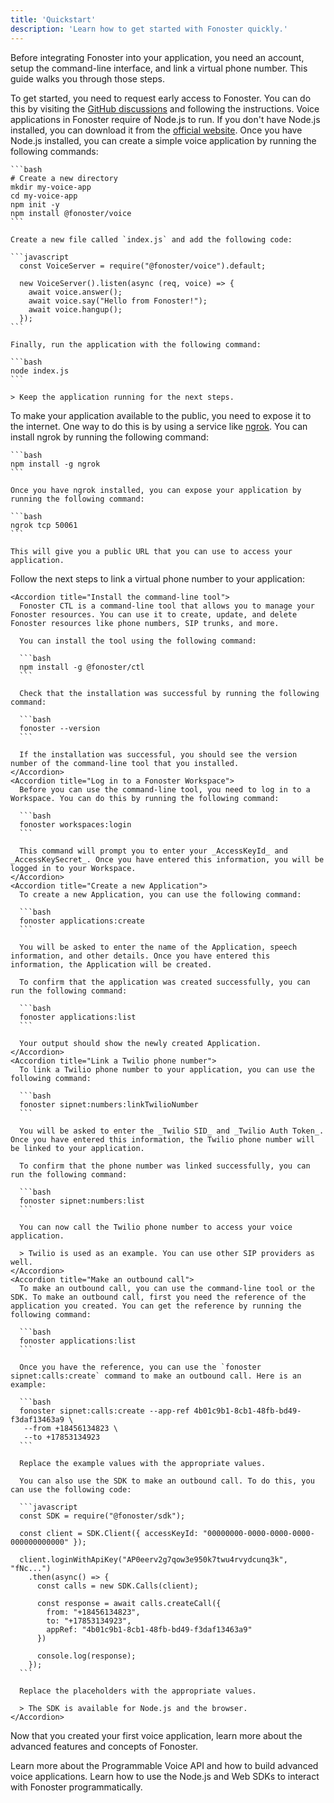 ```yaml
---
title: 'Quickstart'
description: 'Learn how to get started with Fonoster quickly.'
---
```


Before integrating Fonoster into your application, you need an account, setup the command-line interface, and link a virtual phone number. This guide walks you through those steps.

<Steps>
  <Step title="Request early access">
    To get started, you need to request early access to Fonoster. You can do this by visiting the <a href="https://github.com/orgs/fonoster/discussions/695">GitHub discussions</a> and following the instructions.
  </Step>
  <Step title="Create a simple voice application">
    Voice applications in Fonoster require of Node.js to run. If you don't have Node.js installed, you can download it from the <a href="https://nodejs.org/en/download/">official website</a>. Once you have Node.js installed, you can create a simple voice application by running the following commands:

    ```bash
    # Create a new directory
    mkdir my-voice-app
    cd my-voice-app
    npm init -y
    npm install @fonoster/voice
    ```

    Create a new file called `index.js` and add the following code:

    ```javascript
      const VoiceServer = require("@fonoster/voice").default;

      new VoiceServer().listen(async (req, voice) => {
        await voice.answer();
        await voice.say("Hello from Fonoster!");
        await voice.hangup();
      });
    ```

    Finally, run the application with the following command:

    ```bash
    node index.js
    ```

    > Keep the application running for the next steps.
  </Step>
  <Step title="Publish your application">
    To make your application available to the public, you need to expose it to the internet. One way to do this is by using a service like <a href="https://ngrok.com/">ngrok</a>. You can install ngrok by running the following command:

    ```bash
    npm install -g ngrok
    ```

    Once you have ngrok installed, you can expose your application by running the following command:

    ```bash
    ngrok tcp 50061
    ```

    This will give you a public URL that you can use to access your application.
  </Step>
  <Step title="Link a virtual phone number">
    Follow the next steps to link a virtual phone number to your application:

    <Accordion title="Install the command-line tool">
      Fonoster CTL is a command-line tool that allows you to manage your Fonoster resources. You can use it to create, update, and delete Fonoster resources like phone numbers, SIP trunks, and more.

      You can install the tool using the following command:

      ```bash
      npm install -g @fonoster/ctl
      ```

      Check that the installation was successful by running the following command:

      ```bash
      fonoster --version
      ```

      If the installation was successful, you should see the version number of the command-line tool that you installed.
    </Accordion>
    <Accordion title="Log in to a Fonoster Workspace">
      Before you can use the command-line tool, you need to log in to a Workspace. You can do this by running the following command:

      ```bash
      fonoster workspaces:login
      ```

      This command will prompt you to enter your _AccessKeyId_ and _AccessKeySecret_. Once you have entered this information, you will be logged in to your Workspace.
    </Accordion>
    <Accordion title="Create a new Application">
      To create a new Application, you can use the following command:

      ```bash
      fonoster applications:create
      ```

      You will be asked to enter the name of the Application, speech information, and other details. Once you have entered this information, the Application will be created.

      To confirm that the application was created successfully, you can run the following command:

      ```bash
      fonoster applications:list
      ```

      Your output should show the newly created Application.
    </Accordion>
    <Accordion title="Link a Twilio phone number">
      To link a Twilio phone number to your application, you can use the following command:

      ```bash
      fonoster sipnet:numbers:linkTwilioNumber
      ```

      You will be asked to enter the _Twilio SID_ and _Twilio Auth Token_. Once you have entered this information, the Twilio phone number will be linked to your application.

      To confirm that the phone number was linked successfully, you can run the following command:

      ```bash
      fonoster sipnet:numbers:list
      ```

      You can now call the Twilio phone number to access your voice application.

      > Twilio is used as an example. You can use other SIP providers as well.
    </Accordion>
    <Accordion title="Make an outbound call">
      To make an outbound call, you can use the command-line tool or the SDK. To make an outbound call, first you need the reference of the application you created. You can get the reference by running the following command:

      ```bash
      fonoster applications:list
      ```

      Once you have the reference, you can use the `fonoster sipnet:calls:create` command to make an outbound call. Here is an example:

      ```bash
      fonoster sipnet:calls:create --app-ref 4b01c9b1-8cb1-48fb-bd49-f3daf13463a9 \
       --from +18456134823 \
       --to +17853134923
      ```

      Replace the example values with the appropriate values.

      You can also use the SDK to make an outbound call. To do this, you can use the following code:

      ```javascript
      const SDK = require("@fonoster/sdk");

      const client = SDK.Client({ accessKeyId: "00000000-0000-0000-0000-000000000000" });

      client.loginWithApiKey("AP0eerv2g7qow3e950k7twu4rvydcunq3k", "fNc...")
        .then(async() => {
          const calls = new SDK.Calls(client);
  
          const response = await calls.createCall({
            from: "+18456134823",
            to: "+17853134923",
            appRef: "4b01c9b1-8cb1-48fb-bd49-f3daf13463a9"
          })

          console.log(response);
        });
      ```
      
      Replace the placeholders with the appropriate values.

      > The SDK is available for Node.js and the browser.
    </Accordion>
  </Step>
</Steps>

Now that you created your first voice application, learn more about the advanced features and concepts of Fonoster.

<CardGroup cols={2}>
  <Card title="Programmable Voice" icon="application" color="#5765F2" href="https://discord.com/invite/4QWgSz4hTC">
    Learn more about the Programmable Voice API and how to build advanced voice applications.
  </Card>
  <Card title="SDKs" icon="tool" color="#5765F2" href="https://discord.com/invite/4QWgSz4hTC">
    Learn how to use the Node.js and Web SDKs to interact with Fonoster programmatically.
  </Card>
</CardGroup>